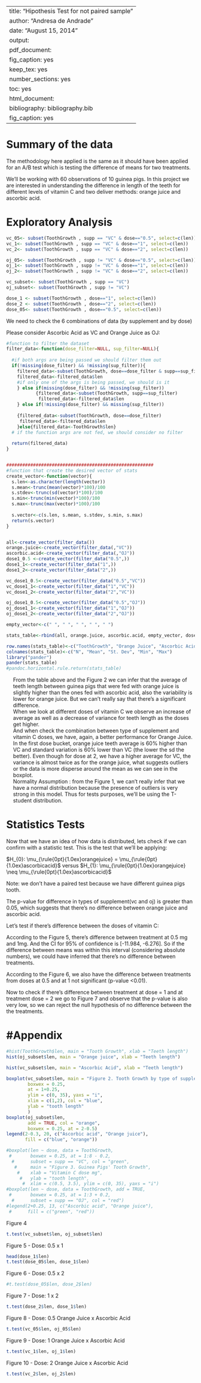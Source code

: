
---
title: "Hipothesis Test for not paired sample"
author: "Andresa de Andrade"
date: "August 15, 2014"
output:
  pdf_document:
    fig_caption: yes
    keep_tex: yes
    number_sections: yes
    toc: yes
  html_document:
    bibliography: bibliography.bib
    fig_caption: yes
---

<div id="toc">
<ul><li>
\newpage 

# <a href="#toc_1">Summary of the data</a>

The methodology here applied is the same as it should have been applied for an A/B test which is testing the difference of means for two treatments.

We'll be working with 60 observations of 10 guinea pigs. In this project we are interested in understanding the difference in length of the teeth for different levels of vitamin C and two deliver methods: orange juice and ascorbic acid.

</li></ul>
<ul> <li>


# <a href="#toc_1">Exploratory Analysis</a>

```r
vc_05<- subset(ToothGrowth , supp == "VC" & dose=="0.5", select=c(len))
vc_1<- subset(ToothGrowth , supp == "VC" & dose=="1", select=c(len))
vc_2<- subset(ToothGrowth , supp == "VC" & dose=="2", select=c(len))

oj_05<- subset(ToothGrowth , supp != "VC" & dose=="0.5", select=c(len))
oj_1<- subset(ToothGrowth , supp != "VC" & dose=="1", select=c(len))
oj_2<- subset(ToothGrowth , supp != "VC" & dose=="2", select=c(len))

vc_subset<- subset(ToothGrowth , supp == "VC")
oj_subset<- subset(ToothGrowth , supp != "VC")

dose_1 <- subset(ToothGrowth , dose=="1", select=c(len))
dose_2 <- subset(ToothGrowth , dose=="2", select=c(len))
dose_05<- subset(ToothGrowth , dose=="0.5", select=c(len))

```

We need to check  the 6 combinations of data (by supplement and by dose)

Please consider Ascorbic Acid as VC and Orange Juice as OJ:

```r

#function to filter the dataset
filter_data<-function(dose_filter=NULL, sup_filter=NULL){
  
  #if both args are being passed we should filter them out
  if(!missing(dose_filter) && !missing(sup_filter)){
    filtered_data<-subset(ToothGrowth, dose==dose_filter & supp==sup_filter)
    filtered_data<-filtered_data$len
    #if only one of the args is being passed, we should is it
    } else if(missing(dose_filter) && !missing(sup_filter))
           {filtered_data<-subset(ToothGrowth, supp==sup_filter) 
            filtered_data<-filtered_data$len
    } else if(!missing(dose_filter) && missing(sup_filter)) 
      
    {filtered_data<-subset(ToothGrowth, dose==dose_filter)
     filtered_data<-filtered_data$len
    }else{filtered_data<-ToothGrowth$len}
  # if the function args are not fed, we should consider no filter
  
  return(filtered_data)
}


#######################################################
#function that create the desired vector of stats
create_vector<-function(vector){
  s.len<-as.character(length(vector))
  s.mean<-trunc(mean(vector)*100)/100
  s.stdev<-trunc(sd(vector)*100)/100
  s.min<-trunc(min(vector)*100)/100
  s.max<-trunc(max(vector)*100)/100
  
  s.vector<-c(s.len, s.mean, s.stdev, s.min, s.max)
  return(s.vector)
}


all<-create_vector(filter_data())
orange.juice<-create_vector(filter_data(,"VC"))
ascorbic.acid<-create_vector(filter_data(,"OJ"))
dose1_0.5 <-create_vector(filter_data("0.5",))
dose1_1<-create_vector(filter_data("1",))
dose1_2<-create_vector(filter_data("2",))

vc_dose1_0.5<-create_vector(filter_data("0.5","VC"))
vc_dose1_1<-create_vector(filter_data("1","VC"))
vc_dose1_2<-create_vector(filter_data("2","VC"))

oj_dose1_0.5<-create_vector(filter_data("0.5","OJ"))
oj_dose1_1<-create_vector(filter_data("1","OJ"))
oj_dose1_2<-create_vector(filter_data("2","OJ"))

empty_vector<-c(" ", " ", " ", " ", " ")

stats_table<-rbind(all, orange.juice, ascorbic.acid, empty_vector, dose1_0.5, dose1_1, dose1_2, empty_vector, vc_dose1_0.5, vc_dose1_1, vc_dose1_2, empty_vector, oj_dose1_0.5, oj_dose1_1, oj_dose1_2)

row.names(stats_table)<-c("ToothGrowth", "Orange Juice", "Ascorbic Acid", "*", "Dose = 0.5", "Dose = 1", "Dose = 2" ,"*", "VC Dose  = 0.5", "VC Dose = 1", "VC Dose =2","*", "OJ Dose = 0.5", "OJ Dose = 1", "OJ Dose =2")
colnames(stats_table)<-c("N", "Mean", "St. Dev", "Min", "Max")
library("pander")
pander(stats_table)
#pandoc.horizontal.rule.return(stats_table)

```



- From the table above and the Figure 2 we can infer that the average of teeth length between guinea pigs that were fed with orange juice is slightly higher than the ones fed with ascorbic acid, also the variability is lower for orange juice. But we can't really say that there's a significant difference.
- When we look at different doses of vitamin C we observe an increase of average as well as a decrease of variance for teeth length  as the doses get higher. 
- And when check the combination between type of supplement and vitamin C doses, we have, again, a better performance for Orange Juice. In the first dose bucket, orange juice teeth average is 60% higher than VC and standard variation is 60% lower than VC (the lower the sd the better). Even though for dose at 2, we have a higher average for VC, the variance is almost twice as for the orange juice, what suggests outliers or the data is more disperse around the mean as we can see in the boxplot.
 - Normality Assumption : from the Figure 1, we can't really infer that we have a normal distribution because the presence of outliers is very strong in this model. Thus for tests purposes, we'll be using the T-student distribution.

</li></ul>
<ul> <li>


# <a href="#toc_1">Statistics Tests</a>


Now that we have an idea of how data is distributed, lets check if we can confirm with a statistic test. This is the test that we'll be applying:

\def\oj{\rule{0pt}{1.0ex}orangejuice}
\def\vc{\rule{0pt}{1.0ex}ascorbicacid}
$H_{0}: \mu_{\oj} = \mu_{\vc}$ versus $H_{1}: \mu_{\oj} \neq \mu_{\vc}$

Note: we don't have a paired test because we have different guinea pigs tooth.


The p-value for difference in types of supplement(vc and oj) is greater than 0.05, which suggests that there's no difference between orange juice and ascorbic acid.

Let's test if there's difference between the doses of vitamin C:

According to the Figure 5, there's difference between treatment at 0.5 mg and 1mg. And the CI for 95% of confidence is [-11.984, -6.276]. So if the difference between means was within this interval (considering absolute numbers), we could have inferred that there's no difference between treatments.

According to the Figure 6, we also have the difference between treatments from doses at 0.5 and at 1 not significant (p-value <0.01).

Now to check if there's difference between treatment at dose = 1 and at treatment dose = 2 we go to Figure 7 and observe that the p-value is also very low, so we can reject the null hypothesis of no difference between the the treatments.



 
\newpage
</li></ul>
<ul> <li>


# <a href="#toc_1">#Appendix</a>




```r
#hist(ToothGrowth$len, main = "Tooth Growth", xlab = "Teeth length")
hist(oj_subset$len, main = "Orange juice", xlab = "Teeth length")

```

```r

hist(vc_subset$len, main = "Ascorbic Acid", xlab = "Teeth length")
```


```r

boxplot(vc_subset$len, main = "Figure 2. Tooth Growth by type of supplement",  
        boxwex = 0.25, 
        at = 1+0.25,
        ylim = c(0, 35), yaxs = "i",
        xlim = c(1,2), col = "blue",
        ylab = "tooth length"
        )
boxplot(oj_subset$len,  
        add = TRUE, col = "orange",
        boxwex = 0.25, at = 2-0.5)
legend(2-0.3, 20, c("Ascorbic acid", "Orange juice"),
       fill = c("blue", "orange"))
```


```r
#boxplot(len ~ dose, data = ToothGrowth,
 #       boxwex = 0.25, at = 1:8 - 0.2,
  #      subset = supp == "VC", col = "green",
   #     main = "Figure 3. Guinea Pigs' Tooth Growth",
    #    xlab = "Vitamin C dose mg",
     #   ylab = "tooth length",
      #  xlim = c(0.5, 3.5), ylim = c(0, 35), yaxs = "i")
#boxplot(len ~ dose, data = ToothGrowth, add = TRUE,
 #       boxwex = 0.25, at = 1:3 + 0.2,
  #      subset = supp == "OJ", col = "red")
#legend(2+0.25, 13, c("Ascorbic acid", "Orange juice"),
 #      fill = c("green", "red"))
```




Figure 4
```r
t.test(vc_subset$len, oj_subset$len)
```





 Figure 5 - Dose: 0.5 x 1 
 
```r
head(dose_1$len)
t.test(dose_05$len, dose_1$len)
``` 

Figure 6 - Dose: 0.5 x 2
  
```r
#t.test(dose_05$len, dose_2$len)
```
Figure 7 - Dose: 1 x 2
  
```r
t.test(dose_2$len, dose_1$len)
```


Figure 8 - Dose: 0.5 Orange Juice x Ascorbic Acid
  
```r
t.test(vc_05$len, oj_05$len)
```


Figure 9 - Dose: 1 Orange Juice x Ascorbic Acid
  
```r
t.test(vc_1$len, oj_1$len)
```

Figure 10 - Dose: 2 Orange Juice x Ascorbic Acid
  
```r
t.test(vc_2$len, oj_2$len)
```


</li></ul>
</li></ul>
</div>